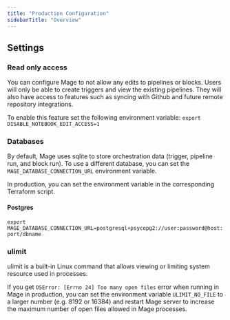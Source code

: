 ```yaml
---
title: "Production Configuration"
sidebarTitle: "Overview"
---
```


## Settings

### Read only access

You can configure Mage to not allow any edits to pipelines or blocks. Users will only
be able to create triggers and view the existing pipelines. They will also have access to
features such as syncing with Github and future remote repository integrations.

To enable this feature set the following environment variable:
`export DISABLE_NOTEBOOK_EDIT_ACCESS=1`

### Databases

By default, Mage uses sqlite to store orchestration data (trigger, pipeline run, and block run). To use a different database, you can set the `MAGE_DATABASE_CONNECTION_URL` environment variable.

In production, you can set the environment variable in the corresponding Terraform script.

#### Postgres
`export MAGE_DATABASE_CONNECTION_URL=postgresql+psycopg2://user:password@host:port/dbname`


### ulimit

ulimit is a built-in Linux command that allows viewing or limiting system resource used in processes.

If you get `OSError: [Errno 24] Too many open files` error when running in Mage in production,
you can set the environment variable `ULIMIT_NO_FILE` to a larger number (e.g. 8192 or 16384) and restart
Mage server to increase the maximum number of open files allowed in Mage processes.
